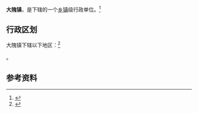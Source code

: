 {{中国乡级行政区|41/01/83/106/000}}

'''大隗镇'''，是{{PRC admin/fullname|41/01/83/106/000|3}}下辖的一个[[乡镇|乡镇]]级行政单位。<ref>{{PRC admin/ref sgc|{{PRC admin/parent|41/01/83/106/000}}}}</ref>

== 行政区划 ==

大隗镇下辖以下地区：<ref>{{PRC admin/ref sgc|41/01/83/106/000}}</ref>

{{PRC admin/children|41/01/83/106/000}}。

== 参考资料 ==

{{reflist}}

{{行政区划小作品}}
{{PRC admin/navcat|41/01/83/106/000}}